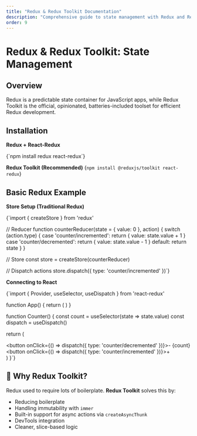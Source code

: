 ```yaml
---
title: "Redux & Redux Toolkit Documentation"
description: "Comprehensive guide to state management with Redux and Redux Toolkit"
order: 9
---
```


# Redux & Redux Toolkit: State Management

## Overview
<ProTip>

Redux is a predictable state container for JavaScript apps, while Redux Toolkit is the official, opinionated, batteries-included toolset for efficient Redux development.
</ProTip>

## Installation
**Redux + React-Redux**

<CodeBlock language="md">
{`npm install redux react-redux`}
</CodeBlock>

**Redux Toolkit (Recommended)**
<CodeBlock language="md">
{`npm install @reduxjs/toolkit react-redux`}
</CodeBlock>

## Basic Redux Example
**Store Setup (Traditional Redux)**

<CodeBlock language="jsx">
{`import { createStore } from 'redux'

// Reducer
function counterReducer(state = { value: 0 }, action) {
  switch (action.type) {
    case 'counter/incremented':
      return { value: state.value + 1 }
    case 'counter/decremented':
      return { value: state.value - 1 }
    default:
      return state
  }
}

// Store
const store = createStore(counterReducer)

// Dispatch actions
store.dispatch({ type: 'counter/incremented' })`}
</CodeBlock>

**Connecting to React**

<CodeBlock language="jsx">
{`import { Provider, useSelector, useDispatch } from 'react-redux'

function App() {
  return (
    <Provider store={store}>
      <Counter />
    </Provider>
  )
}

function Counter() {
  const count = useSelector(state => state.value)
  const dispatch = useDispatch()

  return (
    <div>
      <button onClick={() => dispatch({ type: 'counter/decremented' })}>-</button>
      <span>{count}</span>
      <button onClick={() => dispatch({ type: 'counter/incremented' })}>+</button>
    </div>
  )
}`}
</CodeBlock>

## 🧠 Why Redux Toolkit?

Redux used to require lots of boilerplate. **Redux Toolkit** solves this by:

- Reducing boilerplate
- Handling immutability with `immer`
- Built-in support for async actions via `createAsyncThunk`
- DevTools integration
- Cleaner, slice-based logic